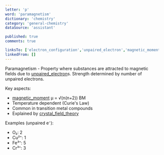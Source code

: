 ```yaml
---
letter: 'p'
word: 'paramagnetism'
dictionary: 'chemistry'
category: 'general-chemistry'
dataSource: 'assistant'

published: true
comments: true

linksTo: ['electron_configuration','unpaired_electron','magnetic_moment','crystal_field_theory']
linkedFrom: []
---
```


<a id="paramagnetism">Paramagnetism</a> - Property where substances are attracted to magnetic fields due to [unpaired_electron](#unpaired_electron)s. Strength determined by number of unpaired electrons.

Key aspects:
- [magnetic_moment](#magnetic_moment) μ = √(n(n+2)) BM
- Temperature dependent (Curie's Law)
- Common in transition metal compounds
- Explained by [crystal_field_theory](#crystal_field_theory)

Examples (unpaired e⁻):
- O₂: 2
- Cu²⁺: 1
- Fe³⁺: 5
- Cr³⁺: 3
